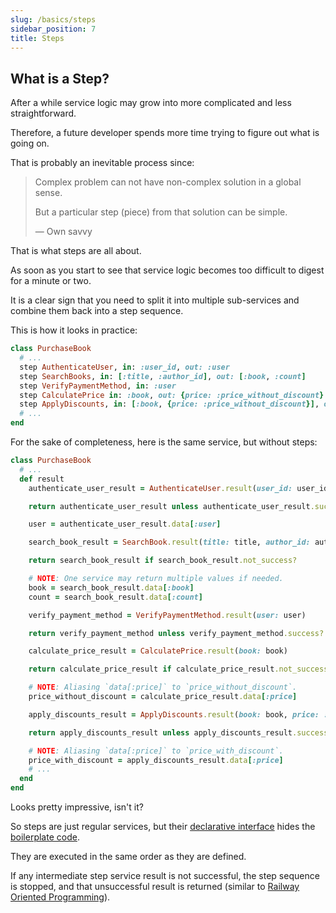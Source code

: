```yaml
---
slug: /basics/steps
sidebar_position: 7
title: Steps
---
```


## What is a Step?

After a while service logic may grow into more complicated and less straightforward.

Therefore, a future developer spends more time trying to figure out what is going on.

That is probably an inevitable process since:

> Complex problem can not have non-complex solution in a global sense.
>
> But a particular step (piece) from that solution can be simple.
>
> — Own savvy

That is what steps are all about.

As soon as you start to see that service logic becomes too difficult to digest for a minute or two.

It is a clear sign that you need to split it into multiple sub-services and combine them back into a step sequence.

This is how it looks in practice:

```ruby
class PurchaseBook
  # ...
  step AuthenticateUser, in: :user_id, out: :user
  step SearchBooks, in: [:title, :author_id], out: [:book, :count]
  step VerifyPaymentMethod, in: :user
  step CalculatePrice in: :book, out: {price: :price_without_discount}
  step ApplyDiscounts, in: [:book, {price: :price_without_discount}], out: {price: :price_with_discount}
  # ...
end
```

For the sake of completeness, here is the same service, but without steps:

```ruby
class PurchaseBook
  # ...
  def result
    authenticate_user_result = AuthenticateUser.result(user_id: user_id)

    return authenticate_user_result unless authenticate_user_result.success?

    user = authenticate_user_result.data[:user]

    search_book_result = SearchBook.result(title: title, author_id: author_id)

    return search_book_result if search_book_result.not_success?

    # NOTE: One service may return multiple values if needed.
    book = search_book_result.data[:book]
    count = search_book_result.data[:count]

    verify_payment_method = VerifyPaymentMethod.result(user: user)

    return verify_payment_method unless verify_payment_method.success?

    calculate_price_result = CalculatePrice.result(book: book)

    return calculate_price_result if calculate_price_result.not_success?

    # NOTE: Aliasing `data[:price]` to `price_without_discount`.
    price_without_discount = calculate_price_result.data[:price]

    apply_discounts_result = ApplyDiscounts.result(book: book, price: :price_without_discount)

    return apply_discounts_result unless apply_discounts_result.success?

    # NOTE: Aliasing `data[:price]` to `price_with_discount`.
    price_with_discount = apply_discounts_result.data[:price]
    # ...
  end
end
```

Looks pretty impressive, isn't it?

So steps are just regular services, but their [declarative interface](https://en.wikipedia.org/wiki/Declarative_programming) hides the [boilerplate code](https://en.wikipedia.org/wiki/Boilerplate_code).

They are executed in the same order as they are defined.

If any intermediate step service result is not successful, the step sequence is stopped, and that unsuccessful result is returned (similar to [Railway Oriented Programming](https://vimeo.com/97344498)).
